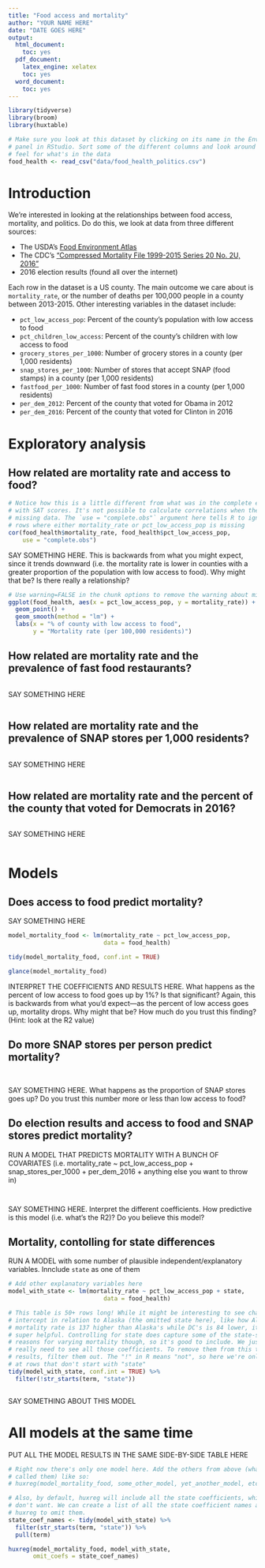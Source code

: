 ```yaml
---
title: "Food access and mortality"
author: "YOUR NAME HERE"
date: "DATE GOES HERE"
output: 
  html_document: 
    toc: yes
  pdf_document: 
    latex_engine: xelatex
    toc: yes
  word_document: 
    toc: yes
---
```


```r
library(tidyverse)
library(broom)
library(huxtable)

# Make sure you look at this dataset by clicking on its name in the Environment
# panel in RStudio. Sort some of the different columns and look around to get a
# feel for what's in the data
food_health <- read_csv("data/food_health_politics.csv")
```

# Introduction

We're interested in looking at the relationships between food access, mortality, and politics. Do do this, we look at data from three different sources:

- The USDA's [Food Environment Atlas](https://catalog.data.gov/dataset/food-environment-atlas-f4a22)
- The CDC's ["Compressed Mortality File 1999-2015 Series 20 No. 2U, 2016"](http://wonder.cdc.gov/cmf-icd10.html)
- 2016 election results (found all over the internet)

Each row in the dataset is a US county. The main outcome we care about is `mortality_rate`, or the number of deaths per 100,000 people in a county between 2013-2015. Other interesting variables in the dataset include:

- `pct_low_access_pop`: Percent of the county's population with low access to food
- `pct_children_low_access`: Percent of the county's children with low access to food
- `grocery_stores_per_1000`: Number of grocery stores in a county (per 1,000 residents)
- `snap_stores_per_1000`: Number of stores that accept SNAP (food stamps) in a county (per 1,000 residents)
- `fastfood_per_1000`: Number of fast food stores in a county (per 1,000 residents)
- `per_dem_2012`: Percent of the county that voted for Obama in 2012
- `per_dem_2016`: Percent of the county that voted for Clinton in 2016


# Exploratory analysis

## How related are mortality rate and access to food?

```r
# Notice how this is a little different from what was in the complete example
# with SAT scores. It's not possible to calculate correlations when there is
# missing data. The `use = "complete.obs"` argument here tells R to ignore any
# rows where either mortality_rate or pct_low_access_pop is missing
cor(food_health$mortality_rate, food_health$pct_low_access_pop,
    use = "complete.obs")
```

SAY SOMETHING HERE. This is backwards from what you might expect, since it trends downward (i.e. the mortality rate is lower in counties with a greater proportion of the population with low access to food). Why might that be? Is there really a relationship?

```r
# Use warning=FALSE in the chunk options to remove the warning about missing data
ggplot(food_health, aes(x = pct_low_access_pop, y = mortality_rate)) +
  geom_point() +
  geom_smooth(method = "lm") +
  labs(x = "% of county with low access to food", 
       y = "Mortality rate (per 100,000 residents)")
```


## How related are mortality rate and the prevalence of fast food restaurants?

```r

```

SAY SOMETHING HERE

```r

```


## How related are mortality rate and the prevalence of SNAP stores per 1,000 residents?

```r

```

SAY SOMETHING HERE

```r

```


## How related are mortality rate and the percent of the county that voted for Democrats in 2016?

```r

```

SAY SOMETHING HERE

```r

```


# Models

## Does access to food predict mortality?

SAY SOMETHING HERE

```r
model_mortality_food <- lm(mortality_rate ~ pct_low_access_pop,
                           data = food_health)

tidy(model_mortality_food, conf.int = TRUE)
```

```r
glance(model_mortality_food)
```


INTERPRET THE COEFFICIENTS AND RESULTS HERE. What happens as the percent of low access to food goes up by 1%? Is that significant? Again, this is backwards from what you'd expect---as the percent of low access goes up, mortality drops. Why might that be? How much do you trust this finding? (Hint: look at the R2 value)

## Do more SNAP stores per person predict mortality?

```r

```

```r

```


SAY SOMETHING HERE. What happens as the proportion of SNAP stores goes up? Do you trust this number more or less than low access to food?

## Do election results and access to food and SNAP stores predict mortality?

RUN A MODEL THAT PREDICTS MORTALITY WITH A BUNCH OF COVARIATES (i.e. mortality_rate ~ pct_low_access_pop + snap_stores_per_1000 + per_dem_2016 + anything else you want to throw in)

```r

```

```r

```

SAY SOMETHING HERE. Interpret the different coefficients. How predictive is this model (i.e. what's the R2)? Do you believe this model?

## Mortality, contolling for state differences

RUN A MODEL with some number of plausible independent/explanatory variables. Innclude `state` as one of them

```r
# Add other explanatory variables here
model_with_state <- lm(mortality_rate ~ pct_low_access_pop + state,
                           data = food_health)

# This table is 50+ rows long! While it might be interesting to see changes in
# intercept in relation to Alaska (the omitted state here), like how Alabama's
# mortality rate is 137 higher than Alaska's while DC's is 84 lower, it's not
# super helpful. Controlling for state does capture some of the state-specific
# reasons for varying mortality though, so it's good to include. We just don't
# really need to see all those coefficients. To remove them from this table of
# results, filter them out. The "!" in R means "not", so here we're only looking
# at rows that don't start with "state"
tidy(model_with_state, conf.int = TRUE) %>% 
  filter(!str_starts(term, "state"))
```

```r

```

SAY SOMETHING ABOUT THIS MODEL


# All models at the same time

PUT ALL THE MODEL RESULTS IN THE SAME SIDE-BY-SIDE TABLE HERE

```r
# Right now there's only one model here. Add the others from above (whatever you
# called them) like so: 
# huxreg(model_mortality_food, some_other_model, yet_another_model, etc)

# Also, by default, huxreg will include all the state coefficients, which we
# don't want. We can create a list of all the state coefficient names and tell
# huxreg to omit them.
state_coef_names <- tidy(model_with_state) %>% 
  filter(str_starts(term, "state")) %>% 
  pull(term)

huxreg(model_mortality_food, model_with_state,
       omit_coefs = state_coef_names)
```

